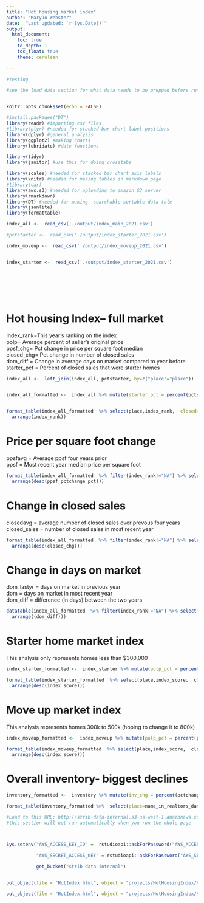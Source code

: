 ```yaml
---
title: "Hot housing market index"
author: "MaryJo Webster"
date:  "Last updated: `r Sys.Date()`"
output:
  html_document: 
    toc: true
    to_depth: 1
    toc_float: true
    theme: cerulean
    
---
```


```r

#testing

#see the load data section for what data needs to be prepped before running this


knitr::opts_chunk$set(echo = FALSE)

#install.packages("DT")
library(readr) #importing csv files
#library(plyr) #needed for stacked bar chart label positions
library(dplyr) #general analysis 
library(ggplot2) #making charts
library(lubridate) #date functions

library(tidyr)
library(janitor) #use this for doing crosstabs

library(scales) #needed for stacked bar chart axis labels
library(knitr) #needed for making tables in markdown page
#library(car)
library(aws.s3) #needed for uploading to amazon S3 server
library(rmarkdown)
library(DT) #needed for making  searchable sortable data tble
library(jsonlite)
library(formattable)
```



 
```r
index_all <-  read_csv('./output/index_main_2021.csv')

#pctstarter <-  read_csv('./output/index_starter_2021.csv')

index_moveup <-  read_csv('./output/index_moveup_2021.csv')


index_starter <-  read_csv('./output/index_starter_2021.csv')








```



# Hot housing Index-- full market
Index_rank=This year's ranking on the index<br>
polp= Average percent of seller's original price<br>
ppsf_chg= Pct change in price per square foot median<br>
closed_chg= Pct change in number of closed sales<br>
dom_diff = Change in average days on market compared to year before<br>
starter_pct = Percent of closed sales that were starter homes

```r
index_all <-  left_join(index_all, pctstarter, by=c("place"="place"))


index_all_formatted <-  index_all %>% mutate(starter_pct = percent(pctstarter, digits=0), polp_pct = percent(polp, digits=1), ppsf_pctchange_pct = percent(ppsf_pctchange, digits=1), closed_pctchange_pct = percent(closed_pctchange, digits=1), ppsfavg_c = currency(ppsfavg, digits=0), ppsf_c = currency(ppsf, digits=0))


format_table(index_all_formatted  %>% select(place,index_rank,  closed=closed_sales, polp=polp_pct, ppsf_chg=ppsf_pctchange_pct, closed_chg=closed_pctchange_pct, dom_diff, starter_pct) %>%
  arrange(index_rank))


```








# Price per square foot change
ppsfavg = Average ppsf four years prior<br>
ppsf = Most recent year median price per square foot<br>
```r
format_table(index_all_formatted  %>% filter(index_rank!="NA") %>% select(place,index_rank, ppsfavg_c ,ppsf_c, ppsf_pctchange_pct) %>%
  arrange(desc(ppsf_pctchange_pct)))


```

# Change in closed sales
closedavg = average number of closed sales over prevous four years<br>
closed_sales = number of closed sales in most recent year
```r
format_table(index_all_formatted  %>% filter(index_rank!="NA") %>% select(place,index_rank, closedavg, closed_sales, closed_chg= closed_pctchange_pct) %>%
  arrange(desc(closed_chg)))


```

# Change in days on market
dom_lastyr = days on market in previous year<br>
dom = days on market in most recent year<br>
dom_diff = difference (in days) between the two years
```r
datatable(index_all_formatted  %>% filter(index_rank!="NA") %>% select(place,index_rank, closed_sales, dom_lastyr, dom, dom_diff) %>%
  arrange((dom_diff)))
```



# Starter home market index
This analysis only represents homes less than $300,000
```r


index_starter_formatted <-  index_starter %>% mutate(polp_pct = percent(polp, digits=1), ppsf_pctchange_pct = percent(ppsf_pctchange, digits=1), closed_pctchange_pct = percent(closed_pctchange, digits=1), ppsfavg_c = currency(ppsfavg, digits=0), ppsf_c = currency(ppsf, digits=0))

format_table(index_starter_formatted  %>% select(place,index_score,  closed_sales, polp_pct, ppsf_pctchange_pct, closed_pctchange_pct, dom, dom_diff) %>%
  arrange(desc(index_score)))

```

# Move up market index
This analysis represents homes 300k to 500k (hoping to change it to 800k)
```r


index_moveup_formatted <-  index_moveup %>% mutate(polp_pct = percent(polp, digits=1), ppsf_pctchange_pct = percent(ppsf_pctchange, digits=1), closed_pctchange_pct = percent(closed_pctchange, digits=1), ppsfavg_c = currency(ppsfavg, digits=0), ppsf_c = currency(ppsf, digits=0))

format_table(index_moveup_formatted  %>% select(place,index_score,  closed_sales, polp_pct, ppsf_pctchange_pct, closed_pctchange_pct, dom, dom_diff) %>%
  arrange(desc(index_score)))


```


# Overall inventory- biggest declines
```r
inventory_formatted <-  inventory %>% mutate(inv_chg = percent(pctchange, digits=1))

format_table(inventory_formatted %>%  select(place=name_in_realtors_data, location, x2017, x2018, x2019, inv_chg) %>% arrange((inv_chg)))
```






```r

#Load to this URL: http://strib-data-internal.s3-us-west-1.amazonaws.com/projects/HotHousingIndex/HotIndex.html
#this section will not run automatically when you run the whole page



Sys.setenv("AWS_ACCESS_KEY_ID" =  rstudioapi::askForPassword("AWS_ACCESS_KEY_ID"),

           "AWS_SECRET_ACCESS_KEY" = rstudioapi::askForPassword("AWS_SECRET_ACCESS_KEY"))
		   
		   get_bucket("strib-data-internal")


put_object(file = "HotIndex.html", object = "projects/HotHousingIndex/HotIndex.html", bucket = "strib-data-internal")

put_object(file = "HotIndex.html", object = "projects/HotHousingIndex/HotIndex.html", bucket = "strib-data-internal", acl=c("public-read"))
```

